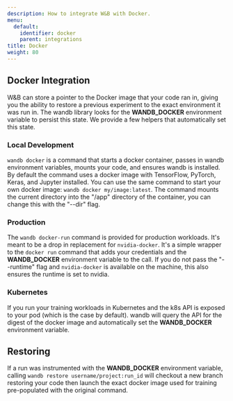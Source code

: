 ---
description: How to integrate W&B with Docker.
menu:
  default:
    identifier: docker
    parent: integrations
title: Docker
weight: 80
---

## Docker Integration

W&B can store a pointer to the Docker image that your code ran in, giving you the ability to restore a previous experiment to the exact environment it was run in. The wandb library looks for the **WANDB_DOCKER** environment variable to persist this state. We provide a few helpers that automatically set this state.

### Local Development

`wandb docker` is a command that starts a docker container, passes in wandb environment variables, mounts your code, and ensures wandb is installed. By default the command uses a docker image with TensorFlow, PyTorch, Keras, and Jupyter installed. You can use the same command to start your own docker image: `wandb docker my/image:latest`. The command mounts the current directory into the "/app" directory of the container, you can change this with the "--dir" flag.

### Production

The `wandb docker-run` command is provided for production workloads. It's meant to be a drop in replacement for `nvidia-docker`. It's a simple wrapper to the `docker run` command that adds your credentials and the **WANDB_DOCKER** environment variable to the call. If you do not pass the "--runtime" flag and `nvidia-docker` is available on the machine, this also ensures the runtime is set to nvidia.

### Kubernetes

If you run your training workloads in Kubernetes and the k8s API is exposed to your pod \(which is the case by default\). wandb will query the API for the digest of the docker image and automatically set the **WANDB_DOCKER** environment variable.

## Restoring

If a run was instrumented with the **WANDB_DOCKER** environment variable, calling `wandb restore username/project:run_id` will checkout a new branch restoring your code then launch the exact docker image used for training pre-populated with the original command.